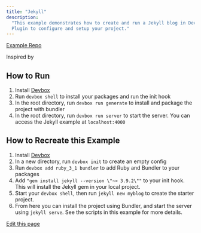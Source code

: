 ```yaml
---
title: "Jekyll"
description:
  "This example demonstrates how to create and run a Jekyll blog in Devbox. It makes use of the Ruby
  Plugin to configure and setup your project."
---
```


[Example Repo](https://github.com/jetify-com/devbox/tree/main/examples/stacks/jekyll)

Inspired by[](https://litchipi.github.io/nix/2023/01/12/build-jekyll-blog-with-nix.html)

## How to Run[​](#how-to-run "Direct link to How to Run")

1. Install [Devbox](https://www.jetify.com/docs/devbox/installing-devbox/)
2. Run `devbox shell` to install your packages and run the init hook
3. In the root directory, run `devbox run generate` to install and package the project with bundler
4. In the root directory, run `devbox run server` to start the server. You can access the Jekyll
   example at `localhost:4000`

## How to Recreate this Example[​](#how-to-recreate-this-example "Direct link to How to Recreate this Example")

1. Install [Devbox](https://www.jetify.com/docs/devbox/installing-devbox/)
2. In a new directory, run `devbox init` to create an empty config
3. Run `devbox add ruby_3_1 bundler` to add Ruby and Bundler to your packages
4. Add `"gem install jekyll --version \"~> 3.9.2\""` to your init hook. This will install the Jekyll
   gem in your local project.
5. Start your `devbox shell`, then run `jekyll new myblog` to create the starter project.
6. From here you can install the project using Bundler, and start the server using `jekyll serve`.
   See the scripts in this example for more details.

[Edit this page](https://github.com/jetify-com/devbox/tree/main/docs/app/docs/devbox-examples/stacks/jekyll.md)
